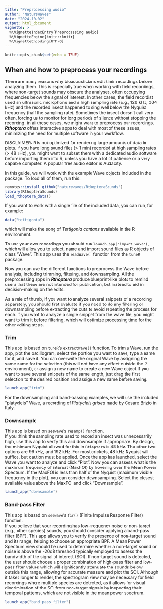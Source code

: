 ```yaml
---
title: "Preprocessing Audio"
author: "NatureWaves"
date: "2024-10-02"
output: html_document 
vignette: >
  %\VignetteIndexEntry{Preprocessing audio}
  %\VignetteEngine{knitr::knitr}
  %\VignetteEncoding{UTF-8}
---
```



```r
knitr::opts_chunk$set(echo = TRUE)
```

## When and how to preprocess your recordings

There are many reasons why bioacousticians edit their recordings before 
analyzing them. This is especially true when working with field recordings, 
where non-target sounds may obscure the analyses, often occupying frequencies 
below the signal of interest. In other cases, the field recordist used an 
ultrasonic microphone and a high sampling rate (e.g., 128 kHz, 384 kHz) and the 
recorded insect happened to sing well  below the Nyquist frequency (half the 
sampling rate). Sometimes the insect doesn't call very often, forcing us to 
monitor for long periods of silence without stopping the recording. In all 
these cases, we might want to preprocess our recordings. ***Rthoptera*** offers 
interactive apps to deal with most of these issues, minimizing the need for 
multiple software in your workflow. 

DISCLAIMER: R is not optimized for rendering large amounts of data in plots. If 
you have long sound files (> 1 min) recorded at high sampling rates (> 48 kHz), 
you might want to subset them with a dedicated audio software before importing 
them into R, unless you have a lot of patience or a very capable computer. A 
popular free audio editor is Audacity. 


In this guide, we will work with the example Wave objects included in the 
package. To load all of them, run this:
```r
remotes::install_github("naturewaves/RthopteraSounds")
library(RthopteraSounds)
load_rthoptera_data()
```

If you want to work with a single file of the included data, you can run, for 
example:
```r
data("tettigonia")
```
which will make the song of *Tettigonia cantans* available in the R environment. 

To use your own recordings you should run `launch_app("import_wave")`, which 
will allow you to select, name and import sound files as R objects of class 
"Wave". This app uses the `readWave()` function from the `tuneR` package.

Now you can use the different functions to preprocess the Wave before analysis, 
including trimming, filtering, and downsampling. All the preprocessing apps in 
***Rthoptera*** produce blueprint-like plots to remind users that these are not 
intended for publication, but instead to aid in decision-making on the edits. 

As a rule of thumb, if you want to analyze several snippets of a recording 
separately, you should first evaluate if you need to do any filtering or 
downsampling before extracting the cuts to avoid repeating the process for each. 
If you want to analyze a single snippet from the wave file, you might want to 
trim it before filtering, which will optimize processing time for the other 
editing steps. 

### Trim
This app is based on `tuneR`'s `extractWave()` function. To trim a Wave, run the 
app, plot the oscillogram, select the portion you want to save, type a name for 
it, and save it. You can overwrite the original Wave by assigning the same name 
for the selection (this will not have any effect outside the R environment), or 
assign a new name to create a new Wave object.If you want to save several 
snippets of the same length, just drag the first selection to the 
desired position and assign a new name before saving. 

```r
launch_app("trim")
```

For the downsampling and band-passing examples, we will use the included 
"platycleis" Wave, a recording of *Platycleis grisea* made by Cesare Brizio 
in Italy. 

### Downsample
This app is based on `seewave`'s `resamp()` function.  
If you think the sampling rate used to record an insect was unnecessarily high, 
use this app to verify this and downsample if appropriate. By design, the minimum 
Nyquist allowed for this in `Rthoptera` is 48 kHz. The other two options are 96 kHz, and 192 kHz. For most crickets, 48 kHz Nyquist will suffice, but caution must be applied. 
Once the app has launched, select the Wave you want to analyze and click "Plot". 
Now you can assess what is the maximum frequency of interest (MaxFOI) by hovering 
over the Mean Power Spectrum. If the MaxFOI is less than half of the Nyquist 
(maximum visible frequency in the plot), you can consider downsampling. Select 
the closest available value above the MaxFOI and click "Downsample". 

```r
launch_app("downsample")
```

### Band-pass Filter

This app is based on `seewave`'s `fir()` (Finite Impulse Response Filter) function.  
If you believe that your recording has low-frequency noise or non-target (e.g., 
other species) sounds, you should consider applying a band-pass filter (BPF). 
This app allows you to verify the presence of non-target sound and 
its range, helping to choose an appropriate BPF. A Mean Power Spectrum view 
should be used to determine whether a non-target sound or noise is above the 
-20dB threshold typically employed to assess the bandwidth of the signal of 
interest (SOI). If non-target sound is detected, the user should choose a proper 
combination of high-pass filter and low-pass filter values which will 
significantly attenuate the sounds below outside this range, allowing for 
accurate measure and plot the SOI. Although it takes longer to render, the 
spectrogram view may be necessary for field recordings where multiple species 
are detected, as it allows for visual discrimination of the SOI from non-target 
signals by inspecting their temporal patterns, which are not visible in the mean 
power spectrum. 

```r
launch_app("band_pass_filter")
```

